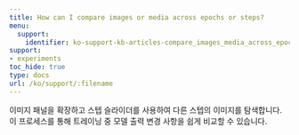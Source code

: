---
title: How can I compare images or media across epochs or steps?
menu:
  support:
    identifier: ko-support-kb-articles-compare_images_media_across_epochs_steps
support:
- experiments
toc_hide: true
type: docs
url: /ko/support/:filename
---

이미지 패널을 확장하고 스텝 슬라이더를 사용하여 다른 스텝의 이미지를 탐색합니다. 이 프로세스를 통해 트레이닝 중 모델 출력 변경 사항을 쉽게 비교할 수 있습니다.
